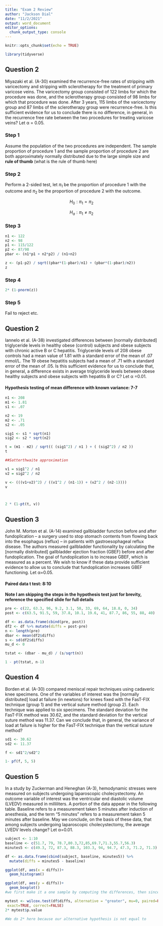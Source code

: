 ```yaml
---
title: "Exam 2 Review"
author: "Jackson Dial"
date: "11/2/2021"
output: word_document
editor_options: 
  chunk_output_type: console
---
```


```r
knitr::opts_chunk$set(echo = TRUE)
```

```r
library(tidyverse)
```


## Question 2

Miyazaki et al. (A-30) examined the recurrence-free rates of stripping with varicectomy and stripping with sclerotherapy for the treatment of primary varicose veins. The varicectomy group consisted of 122 limbs for which the procedure was done, and the sclerotherapy group consisted of 98 limbs for which that procedure was done. After 3 years, 115 limbs of the varicectomy group and 87 limbs of the sclerotherapy group were recurrence-free. Is this sufficient evidence for us to conclude there is no difference, in general, in the recurrence free rate between the two procedures for treating varicose veins? Let α = 0.05. 

### Step 1

Assume the population of the two procedures are independent. The sample proportion of procedure 1 and the sample proportion of procedure 2 are both approximately normally distributed due to the large simple size and __rule of thumb__ (what is the rule of thumb here)

### Step 2

Perform a 2-sided test, let $\pi_1$ be the proportion of procedure 1 with the outcome and $\pi_2$ be the proportion of procedure 2 with the outcome.

$$
H_0: \pi_1 = \pi_2
$$

$$
H_a: \pi_1 \neq \pi_2
$$

### Step 3

```r
n1 <- 122
n2 <- 98
p1 <- 115/122
p2 <- 87/98
pbar <- (n1*p1 + n2*p2) / (n1+n2)

z <- (p1-p2) / sqrt((pbar*(1-pbar)/n1) + (pbar*(1-pbar)/n2))
z
```

### Step 4

```r
2* (1-pnorm(z))

```


### Step 5

Fail to reject etc.


## Question 2

Iannelo et al. (A-38) investigated differences between [normally distributed] triglyceride levels in healthy obese (control) subjects and obese subjects with chronic active B or C hepatitis. Triglyceride levels of 208 obese controls had a mean value of 1.81 with a standard error of the mean of .07 mmol/L. The 19 obese hepatitis subjects had a mean of .71 with a
standard error of the mean of .05. Is this sufficient evidence for us to conclude that, in general, a difference exists in average triglyceride levels between obese healthy subjects
and obese subjects with hepatitis B or C? Let α =0.01.

#### Hypothesis testing of mean difference with known variance: 7-7


```r
n1 <- 208
m1 <- 1.81
s1 <- .07

n2 <- 19
m2 <- .71
s2 <- .05

sig1 <- s1 * sqrt(n1)
sig2 <- s2 * sqrt(n2)

t = (m1 - m2) / sqrt(( (sig1^2) / n1 ) + ( (sig2^2) / n2 ))
t

##Satterthwaite approximation

v1 = sig1^2 / n1
v2 = sig2^2 / n2

v <- (((v1+v2)^2) / ((v1^2 / (n1-1)) + (v2^2 / (n2-1))))
v



2 * (1-pt(t, v))
```

## Question 3

John M. Morton et al. (A-14) examined gallbladder function before and after fundoplication – a surgery used to stop stomach contents from flowing back into the esophagus (reflux) – in patients with gastroesophageal reflux disease. The authors measured gallbladder functionality by calculating the [normally distributed] gallbladder ejection fraction (GBEF) before and after fundoplication. The goal of fundoplication is to increase GBEF, which is measured as a percent. We wish to know if these data provide sufficient evidence to allow us to conclude that fundoplication increases GBEF functioning. Let α=0.05.

#### Paired data t test: 8:10

__Note I am skipping the steps in the hypothesis test just for brevity, reference the specified slide for full details__


```r
pre <- c(22, 63.3, 96, 9.2, 3.1, 50, 33, 69, 64, 18.8, 0, 34)
post <- c(63.5, 91.5, 59, 37.8, 10.1, 19.6, 41, 87.7, 86, 55, 88, 40)

df <- as.data.frame(cbind(pre, post))
df2 <- df %>% mutate(diffs = post-pre)
n <- length(pre)
dbar <- mean(df2$diffs)
s <- sd(df2$diffs)
mu_d <- 0

tstat <- (dbar - mu_d) / (s/sqrt(n))

1 - pt(tstat, n-1)

```


## Question 4

Borden et al. (A-30) compared meniscal repair techniques using cadaveric knee specimens.
One of the variables of interest was the [normally distributed] load at failure (in newtons) for knees fixed with the FasT-FIX technique (group 1) and the vertical suture method (group 2). Each technique was applied to six specimens. The standard deviation for the FasT-FIX
method was 30.62, and the standard deviation for the vertical suture method was 11.37.
Can we conclude that, in general, the variance of load at failure is higher for the FasT-FIX
technique than the vertical suture method?

```r
sd1 <- 30.62
sd2 <- 11.37

f <- sd1^2/sd2^2

1- pf(f, 5, 5)

```



## Question 5

In a study by Zuckerman and Heneghan (A-3), hemodynamic stresses were measured on
subjects undergoing laparoscopic cholecystectomy. An outcome variable of interest was the
ventricular end diastolic volume (LVEDV) measured in milliliters. A portion of the data
appear in the following table. Baseline refers to a measurement taken 5 minutes after
induction of anesthesia, and the term “5 minutes” refers to a measurement taken 5 minutes
after baseline. May we conclude, on the basis of these data, that among subjects
undergoing laparoscopic cholecystectomy, the average LVEDV levels change? Let α=0.01.

```r
subject <- 1:10
baseline <- c(51.7, 79, 78.7,80.3,72,85,69.7,71.3,55.7,56.3)
minutes5 <- c(49.3, 72, 87.3, 88.3, 103.3, 94, 94.7, 47.3, 71.2, 71.3)

df <- as.data.frame(cbind(subject, baseline, minutes5)) %>% 
  mutate(diffs = minutes5 - baseline)

ggplot(df, aes(x = diffs))+
  geom_histogram()

ggplot(df, aes(y = diffs))+
  geom_boxplot()
#we first make it a one sample by computing the differences, then since it is not normally distributed, we cannot assume the population is normal so we will conduct a non-parametric test:

mytest <- wilcox.test(df$diffs, alternative = "greater", mu=0, paired=FALSE,
 exact=TRUE, correct=FALSE)
2* mytest$p.value

#We do 2* here because our alternative hypothesis is not equal to

```












